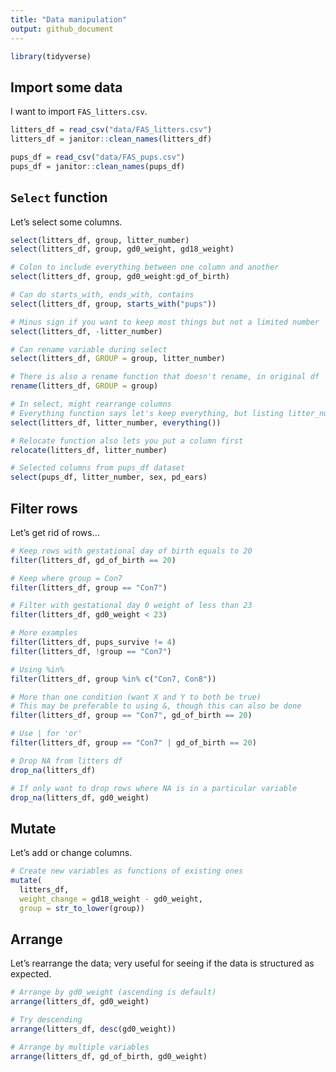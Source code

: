 ```yaml
---
title: "Data manipulation"
output: github_document
---
```


```r
library(tidyverse)
```

## Import some data

I want to import `FAS_litters.csv`. 

```r
litters_df = read_csv("data/FAS_litters.csv")
litters_df = janitor::clean_names(litters_df)

pups_df = read_csv("data/FAS_pups.csv")
pups_df = janitor::clean_names(pups_df)
```

## `Select` function

Let's select some columns.

```r
select(litters_df, group, litter_number)
select(litters_df, group, gd0_weight, gd18_weight)

# Colon to include everything between one column and another
select(litters_df, group, gd0_weight:gd_of_birth)

# Can do starts_with, ends_with, contains
select(litters_df, group, starts_with("pups"))

# Minus sign if you want to keep most things but not a limited number
select(litters_df, -litter_number)

# Can rename variable during select
select(litters_df, GROUP = group, litter_number)

# There is also a rename function that doesn't rename, in original df
rename(litters_df, GROUP = group)

# In select, might rearrange columns
# Everything function says let's keep everything, but listing litter_number first puts that column first
select(litters_df, litter_number, everything())

# Relocate function also lets you put a column first
relocate(litters_df, litter_number)

# Selected columns from pups_df dataset
select(pups_df, litter_number, sex, pd_ears)
```

## Filter rows

Let's get rid of rows...

```r
# Keep rows with gestational day of birth equals to 20
filter(litters_df, gd_of_birth == 20)

# Keep where group = Con7
filter(litters_df, group == "Con7")

# Filter with gestational day 0 weight of less than 23
filter(litters_df, gd0_weight < 23)

# More examples
filter(litters_df, pups_survive != 4)
filter(litters_df, !group == "Con7")

# Using %in%
filter(litters_df, group %in% c("Con7, Con8"))

# More than one condition (want X and Y to both be true)
# This may be preferable to using &, though this can also be done
filter(litters_df, group == "Con7", gd_of_birth == 20)

# Use | for 'or'
filter(litters_df, group == "Con7" | gd_of_birth == 20)

# Drop NA from litters df
drop_na(litters_df)

# If only want to drop rows where NA is in a particular variable
drop_na(litters_df, gd0_weight)
```

## Mutate

Let's add or change columns.

```r
# Create new variables as functions of existing ones
mutate(
  litters_df, 
  weight_change = gd18_weight - gd0_weight,
  group = str_to_lower(group))
```

## Arrange

Let's rearrange the data; very useful for seeing if the data is structured as expected.

```r
# Arrange by gd0_weight (ascending is default)
arrange(litters_df, gd0_weight)

# Try descending
arrange(litters_df, desc(gd0_weight))

# Arrange by multiple variables
arrange(litters_df, gd_of_birth, gd0_weight)
```